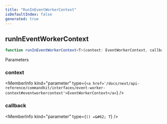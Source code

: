 ```yaml
---
title: "RunInEventWorkerContext"
isDefaultIndex: false
generated: true
---
```



<!-- This file was generated from the CommandKit source. Do not modify. Instead, re-run the "docgen" script -->


## runInEventWorkerContext

<GenerationInfo sourceFile="packages/commandkit/src/app/events/EventWorkerContext.ts" sourceLine="18" packageName="commandkit" />



```ts title="Signature"
function runInEventWorkerContext<T>(context: EventWorkerContext, callback: () => T): T
```
Parameters

### context

<MemberInfo kind="parameter" type={`<a href='/docs/next/api-reference/commandkit/interfaces/event-worker-context#eventworkercontext'>EventWorkerContext</a>`} />

### callback

<MemberInfo kind="parameter" type={`() =&#62; T`} />

